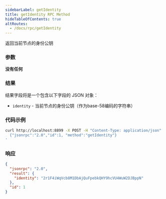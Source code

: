 ```yaml
---
sidebarLabel: getIdentity
title: getIdentity RPC Method
hideTableOfContents: true
altRoutes:
  - /docs/rpc/getIdentity
---
```


返回当前节点的身份公钥

<DocSideBySide>

<DocLeftSide>

### 参数

**没有任何**

### 结果

  结果字段将是一个包含以下字段的 JSON 对象：

- `identity` - 当前节点的身份公钥（作为base-58编码的字符串）

</DocLeftSide>
<DocRightSide>

### 代码示例

```bash
curl http://localhost:8899 -X POST -H "Content-Type: application/json" -d '
  {"jsonrpc":"2.0","id":1, "method":"getIdentity"}
'
```

### 响应

```json
{
  "jsonrpc": "2.0",
  "result": {
    "identity": "2r1F4iWqVcb8M1DbAjQuFpebkQHY9hcVU4WuW2DJBppN"
  },
  "id": 1
}
```

</DocRightSide>
</DocSideBySide>
